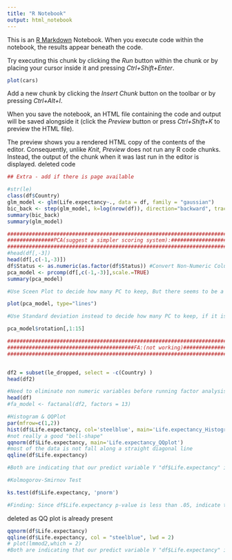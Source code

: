 ```yaml
---
title: "R Notebook"
output: html_notebook
---
```


This is an [R Markdown](http://rmarkdown.rstudio.com) Notebook. When you execute code within the notebook, the results appear beneath the code. 

Try executing this chunk by clicking the *Run* button within the chunk or by placing your cursor inside it and pressing *Ctrl+Shift+Enter*. 

```r
plot(cars)
```

Add a new chunk by clicking the *Insert Chunk* button on the toolbar or by pressing *Ctrl+Alt+I*.

When you save the notebook, an HTML file containing the code and output will be saved alongside it (click the *Preview* button or press *Ctrl+Shift+K* to preview the HTML file).

The preview shows you a rendered HTML copy of the contents of the editor. Consequently, unlike *Knit*, *Preview* does not run any R code chunks. Instead, the output of the chunk when it was last run in the editor is displayed.
deleted code



```r
## Extra - add if there is page available

#str(le)
class(df$Country)
glm_model <- glm(Life.expectancy~., data = df, family = "gaussian")
bic_back <- step(glm_model, k=log(nrow(df)), direction="backward", trace=FALSE)
summary(bic_back)
summary(glm_model)
```



```r
###############################################################################
###############PCA(suggest a simpler scoring system):##########################
###############################################################################
#head(df[,-3])
head(df[,c(-1,-3)])
df$Status <- as.numeric(as.factor(df$Status)) #Convert Non-Numeric Columns to Numeric for PCA
pca_model <- prcomp(df[,c(-1,-3)],scale.=TRUE)
summary(pca_model)

```
```r
#Use Sceen Plot to decide how many PC to keep, But there seems to be a large value in our PC1 Standard Deviation so it isn't a clear indicator.

plot(pca_model, type="lines")
```
```r
#Use Standard deviation instead to decide how many PC to keep, if it is below 1 we toss it out since it does not explain much info about our data.it is suggest us to keep 15 PC.

pca_model$rotation[,1:15]

###############################################################################
#########################################FA:(not working)###################################
###############################################################################


df2 = subset(le_dropped, select = -c(Country) )
head(df2)

#Need to eliminate non numeric variables before running factor analysis below
head(df)
#fa_model <- factanal(df2, factors = 13)
```


```r
#Histogram & QQPlot
par(mfrow=c(1,2)) 
hist(df$Life.expectancy, col='steelblue', main='Life.expectancy_Histogram')
#not really a good "bell-shape"
qqnorm(df$Life.expectancy, main='Life.expectancy_QQplot')
#most of the data is not fall along a straight diagonal line 
qqline(df$Life.expectancy)

#Both are indicating that our predict variable Y "df$Life.expectancy" is not normally distributed 
```

```r
#Kolmogorov-Smirnov Test 

ks.test(df$Life.expectancy, 'pnorm')

#Finding: Since df$Life.expectancy p-value is less than .05, indicate that our y variable is not normally distributed!!!
```

deleted as QQ plot is already present

```r
qqnorm(df$Life.expectancy)
qqline(df$Life.expectancy, col = "steelblue", lwd = 2)
# plot(lmmod2,which = 2)
#Both are indicating that our predict variable Y "df$Life.expectancy" is not normally distributed 
```